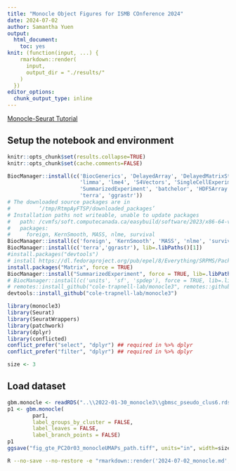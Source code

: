 ```yaml
---
title: "Monocle Object Figures for ISMB COnference 2024"
date: 2024-07-02
author: Samantha Yuen
output:
  html_document:
    toc: yes
knit: (function(input, ...) {
    rmarkdown::render(
      input,
      output_dir = "./results/"
    )
  })
editor_options:
  chunk_output_type: inline
--- 
```


[Monocle-Seurat Tutorial](https://ucdavis-bioinformatics-training.github.io/2021-August-Advanced-Topics-in-Single-Cell-RNA-Seq-Trajectory-and-Velocity/data_analysis/monocle_fixed)


## Setup the notebook and environment

```r
knitr::opts_chunk$set(results.collapse=TRUE)
knitr::opts_chunk$set(cache.comments=FALSE)
```
```r
BiocManager::install(c('BiocGenerics', 'DelayedArray', 'DelayedMatrixStats',
                       'limma', 'lme4', 'S4Vectors', 'SingleCellExperiment',
                       'SummarizedExperiment', 'batchelor', 'HDF5Array',
                       'terra', 'ggrastr'))
# The downloaded source packages are in
#         ‘/tmp/RtmpAyFTSP/downloaded_packages’
# Installation paths not writeable, unable to update packages
#   path: /cvmfs/soft.computecanada.ca/easybuild/software/2023/x86-64-v3/Compiler/gcccore/r/4.4.0/lib64/R/library
#   packages:
#     foreign, KernSmooth, MASS, nlme, survival
BiocManager::install(c('foreign', 'KernSmooth', 'MASS', 'nlme', 'survival'), force = TRUE, lib=.libPaths()[1])
BiocManager::install(c('terra','ggrastr'), lib=.libPaths()[1])
#install.packages("devtools")
# install https://dl.fedoraproject.org/pub/epel/8/Everything/SRPMS/Packages/u/udunits2-2.2.26-5.el8.src.rpm in custom
install.packages("Matrix", force = TRUE)
BiocManager::install("SummarizedExperiment", force = TRUE, lib=.libPaths()[1])
# BiocManager::install(c('units', 'sf', 'spdep'), force = TRUE, lib=.libPaths()[1])
# remotes::install_github("cole-trapnell-lab/monocle3", remotes::github_release())
devtools::install_github("cole-trapnell-lab/monocle3")
```

```r
library(monocle3)
library(Seurat)
library(SeuratWrappers)
library(patchwork)
library(dplyr)
library(conflicted)
conflict_prefer("select", "dplyr") ## required in %>% dplyr
conflict_prefer("filter", "dplyr") ## required in %>% dplyr

size <- 3
```

## Load dataset

```r
gbm.monocle <- readRDS("..\\2022-01-30_monocle3\\gbmsc_pseudo_clus6.rds")
p1 <- gbm.monocle(
        par1, 
        label_groups_by_cluster = FALSE, 
        label_leaves = FALSE, 
        label_branch_points = FALSE)
p1
ggsave("fig_gte_PC20r03_monocleUMAPs_path.tiff", units="in", width=size, height=size, dpi=300, compression = 'lzw')
```


```bash
R --no-save --no-restore -e "rmarkdown::render('2024-07-02_monocle.md', 'html_document', output_dir='./results')"
```